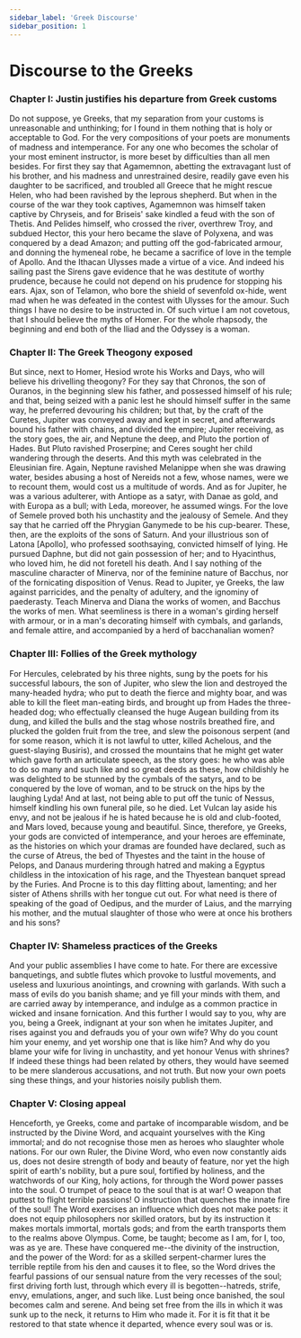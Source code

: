 ```yaml
---
sidebar_label: 'Greek Discourse'
sidebar_position: 1
---
```



# Discourse to the Greeks

### Chapter I: Justin justifies his departure from Greek customs

Do not suppose, ye Greeks, that my separation from your customs is unreasonable and unthinking; for I found in them nothing that is holy or acceptable to God. For the very compositions of your poets are monuments of madness and intemperance. For any one who becomes the scholar of your most eminent instructor, is more beset by difficulties than all men besides. For first they say that <TooltipForMarkdown referenceWord="Agamemnon" content="In Greek mythology, Agamemnon was a king of Mycenae who commanded the Achaeans during the Trojan War." sourceLink="https://www.google.com/search?q=Agamemnon&sourceid=chrome&ie=UTF-8" sourceName="Who is Agamemnon?">Agamemnon</TooltipForMarkdown>, abetting the extravagant lust of his brother, and his madness and unrestrained desire, readily gave even his daughter to be sacrificed, and troubled all Greece that he might rescue Helen, who had been ravished by the leprous shepherd. But when in the course of the war they took captives, Agamemnon was himself taken captive by Chryseis, and for Briseis' sake kindled a feud with the son of Thetis. And Pelides himself, who crossed the river, overthrew Troy, and subdued Hector, this your hero became the slave of Polyxena, and was conquered by a dead Amazon; and putting off the god-fabricated armour, and donning the hymeneal robe, he became a sacrifice of love in the temple of Apollo. And the Ithacan Ulysses made a virtue of a vice. And indeed his sailing past the Sirens gave evidence that he was destitute of worthy prudence, because he could not depend on his prudence for stopping his ears. Ajax, son of Telamon, who bore the shield of sevenfold ox-hide, went mad when he was defeated in the contest with Ulysses for the amour. Such things I have no desire to be instructed in. Of such virtue I am not covetous, that I should believe the myths of Homer. For the whole rhapsody, the beginning and end both of the Iliad and the Odyssey is a woman.

### Chapter II: The Greek Theogony exposed

But since, next to Homer, Hesiod wrote his Works and Days, who will believe his drivelling <TooltipForMarkdown content="The Theogony is a poem by Hesiod describing the origins and genealogies of the Greek gods, composed c. 730–700 BC. It is written in the Epic dialect of Ancient Greek and contains 1022 lines." sourceLink="https://www.google.com/search?q=theogony&sourceid=chrome&ie=UTF-8" sourceName="What is Theogony?">theogony</TooltipForMarkdown>? For they say that Chronos, the son of Ouranos, in the beginning slew his father, and possessed himself of his rule; and that, being seized with a panic lest he should himself suffer in the same way, he preferred devouring his children; but that, by the craft of the Curetes, Jupiter was conveyed away and kept in secret, and afterwards bound his father with chains, and divided the empire; Jupiter receiving, as the story goes, the air, and Neptune the deep, and Pluto the portion of Hades. But Pluto ravished Proserpine; and Ceres sought her child wandering through the deserts. And this myth was celebrated in the Eleusinian fire. Again, Neptune ravished Melanippe when she was drawing water, besides abusing a host of Nereids not a few, whose names, were we to recount them, would cost us a multitude of words. And as for Jupiter, he was a various adulterer, with Antiope as a <TooltipForMarkdown referenceWord='Satyr' content="In Greek mythology, a satyr, also known as a silenus or silenos, and sileni, is a male nature spirit with ears and a tail resembling those of a horse, as well as a permanent, exaggerated erection." sourceLink="https://www.google.com/search?q=satyrs&sourceid=chrome&ie=UTF-8" sourceName="What is satyr?">satyr</TooltipForMarkdown>, with Danae as gold, and with Europa as a bull; with Leda, moreover, he assumed wings. For the love of Semele proved both his unchastity and the jealousy of Semele. And they say that he carried off the Phrygian Ganymede to be his cup-bearer. These, then, are the exploits of the sons of Saturn. And your illustrious son of Latona [Apollo], who professed soothsaying, convicted himself of lying. He pursued Daphne, but did not gain possession of her; and to Hyacinthus, who loved him, he did not foretell his death. And I say nothing of the masculine character of Minerva, nor of the feminine nature of Bacchus, nor of the fornicating disposition of Venus. Read to Jupiter, ye Greeks, the law against parricides, and the penalty of adultery, and the ignominy of paederasty. Teach Minerva and Diana the works of women, and Bacchus the works of men. What seemliness is there in a woman's girding herself with armour, or in a man's decorating himself with cymbals, and garlands, and female attire, and accompanied by a herd of bacchanalian women?

### Chapter III: Follies of the Greek mythology

For Hercules, celebrated by his three nights, sung by the poets for his successful labours, the son of Jupiter, who slew the lion and destroyed the many-headed hydra; who put to death the fierce and mighty boar, and was able to kill the fleet man-eating birds, and brought up from Hades the three-headed dog; who effectually cleansed the huge Augean building from its dung, and killed the bulls and the stag whose nostrils breathed fire, and plucked the golden fruit from the tree, and slew the poisonous serpent (and for some reason, which it is not lawful to utter, killed Achelous, and the guest-slaying Busiris), and crossed the mountains that he might get water which gave forth an articulate speech, as the story goes: he who was able to do so many and such like and so great deeds as these, how childishly he was delighted to be stunned by the cymbals of the satyrs, and to be conquered by the love of woman, and to be struck on the hips by the laughing Lyda! And at last, not being able to put off the tunic of Nessus, himself kindling his own funeral pile, so he died. Let Vulcan lay aside his envy, and not be jealous if he is hated because he is old and club-footed, and Mars loved, because young and beautiful. Since, therefore, ye Greeks, your gods are convicted of intemperance, and your heroes are effeminate, as the histories on which your dramas are founded have declared, such as the curse of Atreus, the bed of Thyestes and the taint in the house of Pelops, and Danaus murdering through hatred and making a Egyptus childless in the intoxication of his rage, and the Thyestean banquet spread by the Furies. And Procne is to this day flitting about, lamenting; and her sister of Athens shrills with her tongue cut out. For what need is there of speaking of the goad of Oedipus, and the murder of Laius, and the marrying his mother, and the mutual slaughter of those who were at once his brothers and his sons?

### Chapter IV: Shameless practices of the Greeks

And your public assemblies I have come to hate. For there are excessive banquetings, and subtle flutes which provoke to lustful movements, and useless and luxurious anointings, and crowning with garlands. With such a mass of evils do you banish shame; and ye fill your minds with them, and are carried away by intemperance, and indulge as a common practice in wicked and insane fornication. And this further I would say to you, why are you, being a Greek, indignant at your son when he imitates Jupiter, and rises against you and defrauds you of your own wife? Why do you count him your enemy, and yet worship one that is like him? And why do you blame your wife for living in unchastity, and yet honour Venus with shrines? If indeed these things had been related by others, they would have seemed to be mere slanderous accusations, and not truth. But now your own poets sing these things, and your histories noisily publish them.

### Chapter V: Closing appeal

Henceforth, ye Greeks, come and partake of incomparable wisdom, and be instructed by the Divine Word, and acquaint yourselves with the King immortal; and do not recognise those men as heroes who slaughter whole nations. For our own Ruler, the Divine Word, who even now constantly aids us, does not desire strength of body and beauty of feature, nor yet the high spirit of earth's nobility, but a pure soul, fortified by holiness, and the watchwords of our King, holy actions, for through the Word power passes into the soul. O trumpet of peace to the soul that is at war! O weapon that puttest to flight terrible passions! O instruction that quenches the innate fire of the soul! The Word exercises an influence which does not make poets: it does not equip philosophers nor skilled orators, but by its instruction it makes mortals immortal, mortals gods; and from the earth transports them to the realms above Olympus. Come, be taught; become as I am, for I, too, was as ye are. These have conquered me--the divinity of the instruction, and the power of the Word: for as a skilled serpent-charmer lures the terrible reptile from his den and causes it to flee, so the Word drives the fearful passions of our sensual nature from the very recesses of the soul; first driving forth lust, through which every ill is begotten--hatreds, strife, envy, emulations, anger, and such like. Lust being once banished, the soul becomes calm and serene. And being set free from the ills in which it was sunk up to the neck, it returns to Him who made it. For it is fit that it be restored to that state whence it departed, whence every soul was or is.

